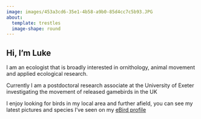 ```yaml
---
image: images/453a3cd6-35e1-4b58-a9b0-85d4cc7c5b93.JPG
about:
  template: trestles
  image-shape: round
---
```


## Hi, I'm Luke

I am an ecologist that is broadly interested in ornithology, animal movement and applied ecological research.

Currently I am a postdoctoral research associate at the University of Exeter investigating the movement of released gamebirds in the UK

I enjoy looking for birds in my local area and further afield, you can see my latest pictures and species I've seen on my [eBird profile](https://ebird.org/profile/MTEyNDg3Ng/world)

